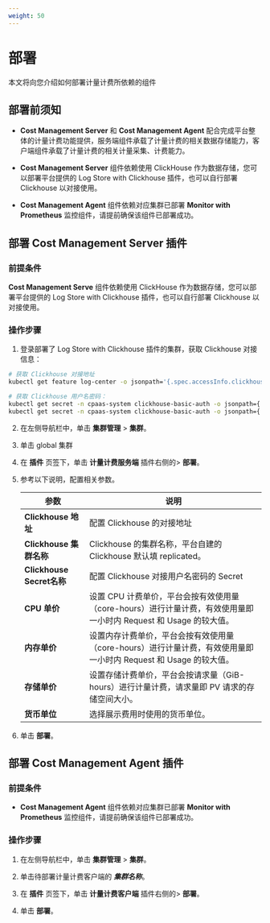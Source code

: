 ```yaml
---
weight: 50
---
```


# 部署 

本文将向您介绍如何部署计量计费所依赖的组件

## 部署前须知

* **Cost Management Server** 和  **Cost Management Agent** 配合完成平台整体的计量计费功能提供，服务端组件承载了计量计费的相关数据存储能力，客户端组件承载了计量计费的相关计量采集、计费能力。
  
* **Cost Management Server** 组件依赖使用 ClickHouse 作为数据存储，您可以部署平台提供的 Log Store with Clickhouse 插件，也可以自行部署 Clickhouse 以对接使用。
  
* **Cost Management Agent** 组件依赖对应集群已部署 **Monitor with Prometheus** 监控组件，请提前确保该组件已部署成功。

## 部署 Cost Management Server 插件

### 前提条件

**Cost Management Serve** 组件依赖使用 ClickHouse 作为数据存储，您可以部署平台提供的 Log Store with Clickhouse 插件，也可以自行部署 Clickhouse 以对接使用。

### 操作步骤

1. 登录部署了 Log Store with Clickhouse 插件的集群，获取 Clickhouse 对接信息：

```bash
# 获取 Clickhouse 对接地址
kubectl get feature log-center -o jsonpath='{.spec.accessInfo.clickhouse.address}'

# 获取 Clickhouse 用户名密码：
kubectl get secret -n cpaas-system clickhouse-basic-auth -o jsonpath={.data.username}\|base64 -d
kubectl get secret -n cpaas-system clickhouse-basic-auth -o jsonpath={.data.password}\|base64 -d
```

2. 在左侧导航栏中，单击 **集群管理** > **集群**。

2. 单击 global 集群

3. 在 **插件** 页签下，单击 **计量计费服务端** 插件右侧的> **部署**。

4. 参考以下说明，配置相关参数。

    | 参数 | 说明 |
    | ---- | ---- |
    | **Clickhouse 地址** | 配置 Clickhouse 的对接地址|
    | **Clickhouse 集群名称**| Clickhouse 的集群名称，平台自建的 Clickhouse 默认填 replicated。|
    | **Clickhouse Secret名称**| 配置 Clickhouse 对接用户名密码的 Secret|
    | **CPU 单价**| 设置 CPU 计费单价，平台会按有效使用量（core-hours）进行计量计费，有效使用量即一小时内 Request 和 Usage 的较大值。|
    | **内存单价**| 设置内存计费单价，平台会按有效使用量（core-hours）进行计量计费，有效使用量即一小时内 Request 和 Usage 的较大值。|
    | **存储单价**| 设置存储计费单价，平台会按请求量（GiB-hours）进行计量计费，请求量即 PV 请求的存储空间大小。|
    | **货币单位**| 选择展示费用时使用的货币单位。|

5. 单击 **部署**。


## 部署 Cost Management Agent 插件


### 前提条件

* **Cost Management Agent** 组件依赖对应集群已部署 **Monitor with Prometheus** 监控组件，请提前确保该组件已部署成功。

### 操作步骤

1. 在左侧导航栏中，单击 **集群管理** > **集群**。

2. 单击待部署计量计费客户端的 ***集群名称***。

3. 在 **插件** 页签下，单击 **计量计费客户端** 插件右侧的> **部署**。

4. 单击 **部署**。
